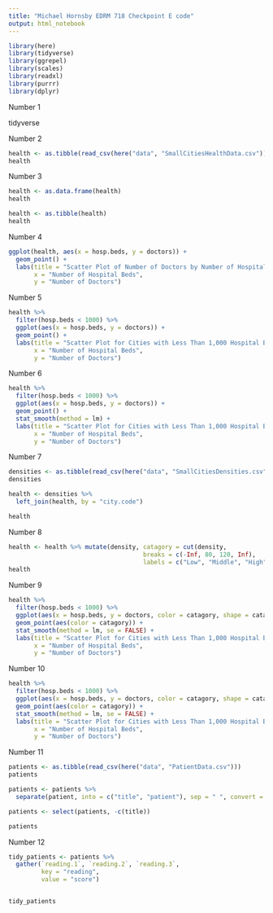 ---
title: "Michael Hornsby EDRM 718 Checkpoint E code"
output: html_notebook
---

```{r include=FALSE}
library(here)
library(tidyverse)
library(ggrepel)
library(scales)
library(readxl)
library(purrr)
library(dplyr)
```

Number 1

tidyverse


Number 2

```{r}
health <- as.tibble(read_csv(here("data", "SmallCitiesHealthData.csv")))
health
```


Number 3

```{r}
health <- as.data.frame(health)
health

health <- as.tibble(health)
health
```


Number 4

```{r}
ggplot(health, aes(x = hosp.beds, y = doctors)) +
  geom_point() +
  labs(title = "Scatter Plot of Number of Doctors by Number of Hospital Beds",
       x = "Number of Hospital Beds",
       y = "Number of Doctors")
```


Number 5

```{r}
health %>%
  filter(hosp.beds < 1000) %>%
  ggplot(aes(x = hosp.beds, y = doctors)) +
  geom_point() +
  labs(title = "Scatter Plot for Cities with Less Than 1,000 Hospital Beds",
       x = "Number of Hospital Beds",
       y = "Number of Doctors")
```



Number 6

```{r}
health %>%
  filter(hosp.beds < 1000) %>%
  ggplot(aes(x = hosp.beds, y = doctors)) +
  geom_point() +
  stat_smooth(method = lm) +
  labs(title = "Scatter Plot for Cities with Less Than 1,000 Hospital Beds",
       x = "Number of Hospital Beds",
       y = "Number of Doctors")
```


Number 7

```{r}
densities <- as.tibble(read_csv(here("data", "SmallCitiesDensities.csv")))
densities
```

```{r}
health <- densities %>%
  left_join(health, by = "city.code")

health
```


Number 8

```{r}
health <- health %>% mutate(density, catagory = cut(density,
                                     breaks = c(-Inf, 80, 120, Inf),
                                     labels = c("Low", "Middle", "High")))
health
```


Number 9

```{r}
health %>%
  filter(hosp.beds < 1000) %>%
  ggplot(aes(x = hosp.beds, y = doctors, color = catagory, shape = catagory)) +
  geom_point(aes(color = catagory)) +
  stat_smooth(method = lm, se = FALSE) +
  labs(title = "Scatter Plot for Cities with Less Than 1,000 Hospital Beds",
       x = "Number of Hospital Beds",
       y = "Number of Doctors")
```


Number 10

```{r}
health %>%
  filter(hosp.beds < 1000) %>%
  ggplot(aes(x = hosp.beds, y = doctors, color = catagory, shape = catagory)) +
  geom_point(aes(color = catagory)) +
  stat_smooth(method = lm, se = FALSE) +
  labs(title = "Scatter Plot for Cities with Less Than 1,000 Hospital Beds By Density Level",
       x = "Number of Hospital Beds",
       y = "Number of Doctors")
```


Number 11

```{r}
patients <- as.tibble(read_csv(here("data", "PatientData.csv")))
patients

patients <- patients %>%
  separate(patient, into = c("title", "patient"), sep = " ", convert = TRUE)

patients <- select(patients, -c(title))

patients
```


Number 12

```{r}
tidy_patients <- patients %>%
  gather(`reading.1`, `reading.2`, `reading.3`,
         key = "reading",
         value = "score")


tidy_patients
```

